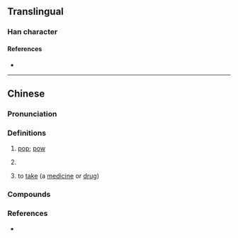 {{character info}}
==Translingual==

===Han character===
{{Han char|rn=30|rad=口|as=08|sn=11|four=66000|canj=RQHA|ids=⿰口拍}}

====References====
* {{Han ref|kx=0196.261|hdz=10636.040|uh=556A|ud=21866|bh=B0D4|bd=45268}}

----

==Chinese==
{{zh-forms}}

===Pronunciation===
{{zh-pron
|m=pā,piā
|c=paak1,paa1
|cat=n,v
}}

===Definitions===
{{zh-hanzi}}

# {{lb|zh|onomatopoeia}} [[pop]]; [[pow]]
# {{lb|zh|neologism|slang}} {{zh-synonym|啪啪啪|to [[have sex]]}}
# {{lb|zh|Cantonese}} to [[take]] (a [[medicine]] or [[drug]])
#: {{zh-x|啪 咗 粒 止痛藥|to have '''taken''' a painkiller|C}}

===Compounds===
{{zh-der|啪啪啪|啪啦|劈劈啪啪|啪嚓|劈里啪啦|劈啪|啪嗒}}

===References===
* {{R:yue:mfccd}}